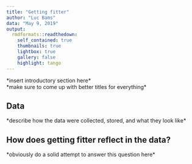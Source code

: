 ```yaml
---
title: "Getting fitter"
author: "Luc Bams"
data: "May 9, 2019"
output:
  rmdformats::readthedown:
    self_contained: true
    thumbnails: true
    lightbox: true
    gallery: false
    highlight: tango
---
```

\*insert introductory section here\*  
\*make sure to come up with better titles for everything\*

## Data
\*describe how the data were collected, stored, and what they look like\*

## How does getting fitter reflect in the data?
\*obviously do a solid attempt to answer this question here\*